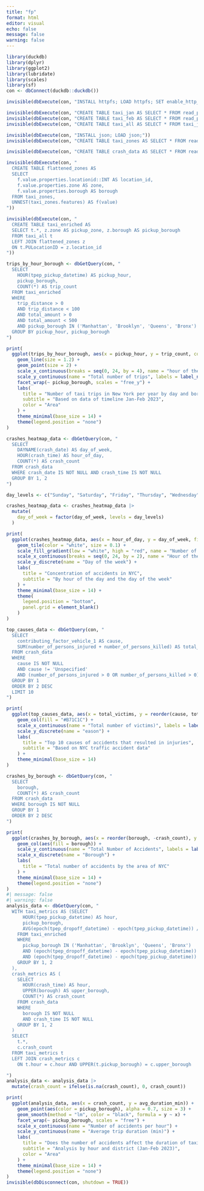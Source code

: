 ```yaml
---
title: "fp"
format: html
editor: visual
echo: false
message: false
warning: false
---
```

```r
library(duckdb)
library(dplyr)
library(ggplot2)
library(lubridate)
library(scales)
library(sf)
con <- dbConnect(duckdb::duckdb())

invisible(dbExecute(con, "INSTALL httpfs; LOAD httpfs; SET enable_http_metadata_cache=true;"))

invisible(dbExecute(con, "CREATE TABLE taxi_jan AS SELECT * FROM read_parquet('C:\\Users\\sveti\\Desktop\\final_project\\final-project-r\\data\\taxi_trip_data_jan_2023.parquet')"))
invisible(dbExecute(con, "CREATE TABLE taxi_feb AS SELECT * FROM read_parquet('C:\\Users\\sveti\\Desktop\\final_project\\final-project-r\\data\\taxi_trip_data_feb_2023.parquet')"))
invisible(dbExecute(con, "CREATE TABLE taxi_all AS SELECT * FROM taxi_jan UNION ALL SELECT * FROM taxi_feb"))

invisible(dbExecute(con, "INSTALL json; LOAD json;"))
invisible(dbExecute(con, "CREATE TABLE taxi_zones AS SELECT * FROM read_json_auto('C:\\Users\\sveti\\Desktop\\final_project\\final-project-r\\data\\taxi_zones.geojson')"))

invisible(dbExecute(con, "CREATE TABLE crash_data AS SELECT * FROM read_csv_auto('https://data.cityofnewyork.us/resource/h9gi-nx95.csv')"))

invisible(dbExecute(con, "
  CREATE TABLE flattened_zones AS
  SELECT 
    f.value.properties.locationid::INT AS location_id,
    f.value.properties.zone AS zone,
    f.value.properties.borough AS borough
  FROM taxi_zones,
  UNNEST(taxi_zones.features) AS f(value)
"))

invisible(dbExecute(con, "
  CREATE TABLE taxi_enriched AS
  SELECT t.*, z.zone AS pickup_zone, z.borough AS pickup_borough
  FROM taxi_all t
  LEFT JOIN flattened_zones z
  ON t.PULocationID = z.location_id
"))

trips_by_hour_borough <- dbGetQuery(con, "
  SELECT 
    HOUR(tpep_pickup_datetime) AS pickup_hour,
    pickup_borough,
    COUNT(*) AS trip_count
  FROM taxi_enriched
  WHERE 
    trip_distance > 0 
    AND trip_distance < 100
    AND total_amount > 0 
    AND total_amount < 500 
    AND pickup_borough IN ('Manhattan', 'Brooklyn', 'Queens', 'Bronx')
  GROUP BY pickup_hour, pickup_borough
")

print(
  ggplot(trips_by_hour_borough, aes(x = pickup_hour, y = trip_count, color = pickup_borough)) +
    geom_line(size = 1.2) +
    geom_point(size = 2) +
    scale_x_continuous(breaks = seq(0, 24, by = 4), name = "hour of the day") +
    scale_y_continuous(name = "Total number of trips", labels = label_number()) +
    facet_wrap(~ pickup_borough, scales = "free_y") +
    labs(
      title = "Number of taxi trips in New York per year by day and borough",
      subtitle = "Based on data of timeline Jan-Feb 2023",
      color = "Area"
    ) +
    theme_minimal(base_size = 14) +
    theme(legend.position = "none")
)

crashes_heatmap_data <- dbGetQuery(con, "
  SELECT 
    DAYNAME(crash_date) AS day_of_week,
    HOUR(crash_time) AS hour_of_day,
    COUNT(*) AS crash_count
  FROM crash_data
  WHERE crash_date IS NOT NULL AND crash_time IS NOT NULL
  GROUP BY 1, 2
")

day_levels <- c("Sunday", "Saturday", "Friday", "Thursday", "Wednesday", "Tuesday", "Monday")

crashes_heatmap_data <- crashes_heatmap_data |> 
  mutate(
    day_of_week = factor(day_of_week, levels = day_levels)
  )

print(
  ggplot(crashes_heatmap_data, aes(x = hour_of_day, y = day_of_week, fill = crash_count)) +
    geom_tile(color = "white", size = 0.1) +
    scale_fill_gradient(low = "white", high = "red", name = "Number of accidents") +
    scale_x_continuous(breaks = seq(0, 24, by = 2), name = "Hour of the day") +
    scale_y_discrete(name = "Day of the week") +
    labs(
      title = "Concentration of accidents in NYC",
      subtitle = "By hour of the day and the day of the week"
    ) +
    theme_minimal(base_size = 14) +
    theme(
      legend.position = "bottom",
      panel.grid = element_blank()
    )
)

top_causes_data <- dbGetQuery(con, "
  SELECT 
    contributing_factor_vehicle_1 AS cause,
    SUM(number_of_persons_injured + number_of_persons_killed) AS total_victims
  FROM crash_data
  WHERE 
    cause IS NOT NULL 
    AND cause != 'Unspecified'
    AND (number_of_persons_injured > 0 OR number_of_persons_killed > 0)
  GROUP BY 1
  ORDER BY 2 DESC
  LIMIT 10
")

print(
  ggplot(top_causes_data, aes(x = total_victims, y = reorder(cause, total_victims))) +
    geom_col(fill = "#B71C1C") +
    scale_x_continuous(name = "Total number of victims)", labels = label_number()) +
    scale_y_discrete(name = "eason") +
    labs(
      title = "Top 10 causes of accidents that resulted in injuries",
      subtitle = "Based on NYC traffic accident data"
    ) +
    theme_minimal(base_size = 14)
)

crashes_by_borough <- dbGetQuery(con, "
  SELECT 
    borough,
    COUNT(*) AS crash_count
  FROM crash_data
  WHERE borough IS NOT NULL
  GROUP BY 1
  ORDER BY 2 DESC
")

print(
  ggplot(crashes_by_borough, aes(x = reorder(borough, -crash_count), y = crash_count)) +
    geom_col(aes(fill = borough)) +
    scale_y_continuous(name = "Total Number of Accidents", labels = label_number()) +
    scale_x_discrete(name = "Borough") +
    labs(
      title = "Total number of accidents by the area of NYC"
    ) +
    theme_minimal(base_size = 14) +
    theme(legend.position = "none")
)
#| message: false
#| warning: false
analysis_data <- dbGetQuery(con, "
  WITH taxi_metrics AS (SELECT 
      HOUR(tpep_pickup_datetime) AS hour,
      pickup_borough,
      AVG(epoch(tpep_dropoff_datetime) - epoch(tpep_pickup_datetime)) / 60 AS avg_duration_min
    FROM taxi_enriched
    WHERE 
      pickup_borough IN ('Manhattan', 'Brooklyn', 'Queens', 'Bronx')
      AND (epoch(tpep_dropoff_datetime) - epoch(tpep_pickup_datetime)) / 60 < 120
      AND (epoch(tpep_dropoff_datetime) - epoch(tpep_pickup_datetime)) > 0
    GROUP BY 1, 2
  ),
  crash_metrics AS (
    SELECT
      HOUR(crash_time) AS hour,
      UPPER(borough) AS upper_borough,
      COUNT(*) AS crash_count
    FROM crash_data
    WHERE 
      borough IS NOT NULL
      AND crash_time IS NOT NULL
    GROUP BY 1, 2
  )
  SELECT 
    t.*,
    c.crash_count
  FROM taxi_metrics t
  LEFT JOIN crash_metrics c
    ON t.hour = c.hour AND UPPER(t.pickup_borough) = c.upper_borough

")
analysis_data <- analysis_data |> 
  mutate(crash_count = ifelse(is.na(crash_count), 0, crash_count))

print(
  ggplot(analysis_data, aes(x = crash_count, y = avg_duration_min)) +
    geom_point(aes(color = pickup_borough), alpha = 0.7, size = 3) +
    geom_smooth(method = "lm", color = "black", formula = y ~ x) +
    facet_wrap(~ pickup_borough, scales = "free") +
    scale_x_continuous(name = "Number of accidents per hour") +
    scale_y_continuous(name = "Average trip duration (min)") +
    labs(
      title = "Does the number of accidents affect the duration of taxi trips?",
      subtitle = "Analysis by hour and district (Jan-Feb 2023)",
      color = "Area"
    ) +
    theme_minimal(base_size = 14) +
    theme(legend.position = "none")
)
invisible(dbDisconnect(con, shutdown = TRUE))
```
